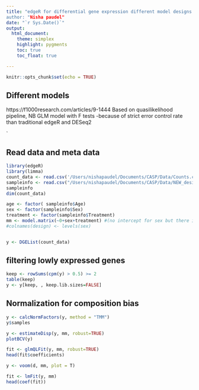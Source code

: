 ```yaml
---
title: "edgeR for differential gene expression different model designs
author: "Nisha paudel"
date: "`r Sys.Date()`"
output:
  html_document:
    theme: simplex
    highlight: pygments
    toc: true
    toc_float: true

---
```


```r
knitr::opts_chunk$set(echo = TRUE)
```


## Different models
https://f1000research.com/articles/9-1444
Based on quasilikelihood pipeline, NB GLM model with F tests -because of strict error control rate than traditional edgeR and DESeq2

`

## Read data and meta data
```r
library(edgeR)
library(limma)
count_data <- read.csv('/Users/nishapaudel/Documents/CASP/Data/Counts.csv', sep =',', header=T, row.names = 1)
sampleinfo <- read.csv("/Users/nishapaudel/Documents/CASP/Data/NEW_design.txt", sep = ',', header = TRUE, row.names = 1, stringsAsFactors = TRUE)
sampleinfo
dim(count_data)
```




```r
age <- factor( sampleinfo$Age)
sex <- factor(sampleinfo$Sex)
treatment <- factor(sampleinfo$Treatment)
mm <- model.matrix(~0+sex+treatment) #(no intercept for sex but there is intercept for treatment)
#colnames(design) <- levels(sex)



```

```r
y <- DGEList(count_data)
```

## filtering lowly expressed genes

```r
keep <- rowSums(cpm(y) > 0.5) >= 2
table(keep)
y <- y[keep, , keep.lib.sizes=FALSE]
```


## Normalization for composition bias
 
```r
y <- calcNormFactors(y, method = "TMM")
y$samples
```


```r
y <- estimateDisp(y, mm, robust=TRUE)
plotBCV(y)
```


```r
fit <- glmQLFit(y, mm, robust=TRUE)
head(fit$coefficients)
```






























```r
y <- voom(d, mm, plot = T)
```



```r
fit <- lmFit(y, mm)
head(coef(fit))
```










